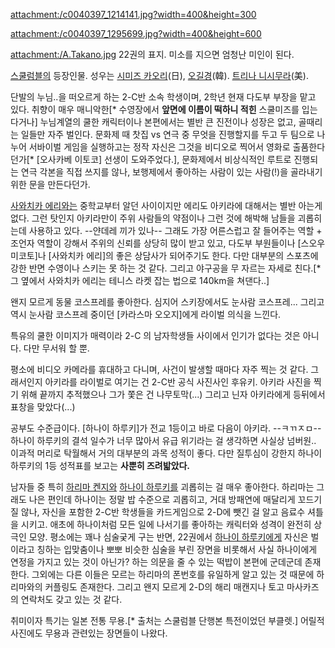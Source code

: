 attachment:/c0040397_1214141.jpg?width=400&height=300

attachment:/c0040397_1295699.jpg?width=400&height=600

attachment:/A.Takano.jpg
22권의 표지. 미소를 지으면 엄청난 미인이 된다.

[[스쿨럼블]]의 등장인물. 성우는 [[시미즈 카오리]](日), [[오길경]](韓). [[트리나 니시무라]](美).

단발의 누님..을 떠오르게 하는 2-C반 소속 학생이며, 2학년 현재 다도부 부장을 맡고 있다. 취향이 매우 매니악한[* 수영장에서  '''앞면에 이름이 떡하니 적힌''' 스쿨미즈를 입는다거나] 누님계열의 쿨한 캐릭터이나 본편에서는 별반 큰 진전이나 성장은 없고, 골때리는 일들만 자주 벌인다. 문화제 때 찻집 vs 연극 중 무엇을 진행할지를 두고 두 팀으로 나누어 서바이벌 게임을 실행하고는 정작 자신은 그것을 비디오로 찍어서 영화로 출품한다던가[* [오사카베 이토코] 선생이 도와주었다.], 문화제에서 비상식적인 루트로 진행되는 연극 각본을 직접 쓰지를 않나, 보행제에서 좋아하는 사람이 있는 사람(!)을 골라내기 위한 문을 만든다던가.

[[사와치카 에리]]와는 중학교부터 알던 사이이지만 에리도 아키라에 대해서는 별반 아는게 없다. 그런 탓인지 아키라만이 주위 사람들의 약점이나 그런 것에 해박해 남들을 괴롭히는데 사용하고 있다. --얀데레 끼가 있나-- 그래도 가장 어른스럽고 잘 들어주는 역할 + 조언자 역할이 강해서 주위의 신뢰를 상당히 많이 받고 있고, 다도부 부원들이나 [스오우 미코토]나 [사와치카 에리]의 좋은 상담사가 되어주기도 한다. 다만 대부분의 스포츠에 강한 반면 수영이나 스키는 못 하는 것 같다. 그리고 야구공을 무 자르는 자세로 친다.[* 그 옆에서 사와치카 에리는 테니스 라켓 잡는 법으로 140km을 쳐댄다..]

왠지 모르게 동물 코스프레를 좋아한다. 심지어 스키장에서도 눈사람 코스프레... 그리고 역시 눈사람 코스프레 중이던 [카라스마 오오지]에게 라이벌 의식을 느낀다.

특유의 쿨한 이미지가 매력이라 2-C 의 남자학생들 사이에서 인기가 없다는 것은 아니다. 다만 무서워 할 뿐.

평소에 비디오 카메라를 휴대하고 다니며, 사건이 발생할 때마다 자주 찍는 것 같다. 그래서인지 아키라를 라이벌로 여기는 건 2-C반 공식 사진사인 후유키. 아키라 사진을 찍기 위해 끝까지 추적했으나 그가 쫓은 건 나무토막(...) 그리고 닌자 아키라에게 등뒤에서 표창을 맞았다(...)

공부도 수준급이다. [하나이 하루키]가 전교 1등이고 바로 다음이 아키라. --ㅋㄲㅈㅁ-- 하나이 하루키의 결석 일수가 너무 많아서 유급 위기라는 걸 생각하면 사실상 넘버원.. 이과적 머리로 탁월해서 거의 대부분의 과목 성적이 좋다. 다만 질투심이 강한지 하나이 하루키의 1등 성적표를 보고는 '''사뿐히 즈려밟았다.'''

남자들 중 특히 [[하리마 켄지]]와 [[하나이 하루키]]를 괴롭히는 걸 매우 좋아한다. 하리마는 그래도 나은 편인데 하나이는 정말 밥 수준으로 괴롭히고, 거대 방패연에 매달리게 꼬드기질 않나, 자신을 포함한 2-C반 학생들을 카드게임으로 2-D에 뺏긴 걸 알고 음료수 셔틀을 시키고. 애초에 하나이처럼 모든 일에 나서기를 좋아하는 캐릭터와 성격이 완전히 상극인 모양. 평소에는 꽤나 심술궂게 구는 반면, 22권에서 [[하나이 하루키]]에게 자신은 벌이라고 칭하는 입맞춤이나 뽀뽀 비슷한 심술을 부린 장면을 비롯해서 사실 하나이에게 연정을 가지고 있는 것이 아닌가? 하는 의문을 줄 수 있는 떡밥이 본편에 군데군데 존재한다. 그외에는 다른 이들은 모르는 하리마의 폰번호를 유일하게 알고 있는 것 때문에 하리마와의 커플링도 존재한다. 그리고 왠지 모르게 2-D의 해리 매캔지나 토고 마사카즈의 연락처도 갖고 있는 것 같다.

취미이자 특기는 일본 전통 무용.[* 출처는 스쿨럼블 단행본 특전이었던 부클렛.] 어릴적 사진에도 무용과 관련있는 장면들이 나왔다. 
